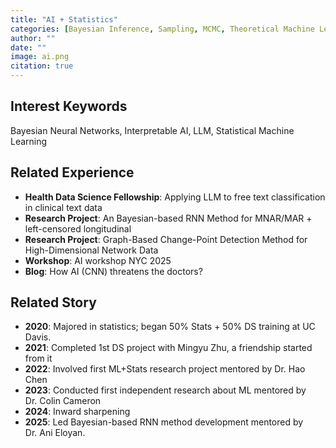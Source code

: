 ```yaml
---
title: "AI + Statistics" 
categories: [Bayesian Inference, Sampling, MCMC, Theoretical Machine Learning]
author: ""
date: ""
image: ai.png
citation: true
---  
```


## Interest Keywords

Bayesian Neural Networks, Interpretable AI, LLM, Statistical Machine Learning

## Related Experience

- **Health Data Science Fellowship**: Applying LLM to free text classification in clinical text data
- **Research Project**: An Bayesian-based RNN Method for MNAR/MAR + left-censored longitudinal
- **Research Project**: Graph-Based Change-Point Detection Method for High-Dimensional Network Data
- **Workshop**: AI workshop NYC 2025
- **Blog**: How AI (CNN) threatens the doctors?

## Related Story

- **2020**: Majored in statistics; began 50% Stats + 50% DS training at UC Davis.
- **2021**: Completed 1st DS project with Mingyu Zhu, a friendship started from it
- **2022**: Involved first ML+Stats research project mentored by Dr. Hao Chen
- **2023**: Conducted first independent research about ML mentored by Dr. Colin Cameron
- **2024**: Inward sharpening
- **2025**: Led Bayesian-based RNN method development mentored by Dr. Ani Eloyan.
